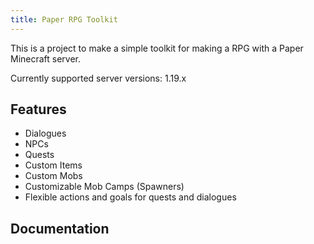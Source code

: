 ```yaml
---
title: Paper RPG Toolkit
---
```


This is a project to make a simple toolkit for making a RPG with a Paper Minecraft server.

Currently supported server versions: 1.19.x

## Features
- Dialogues
- NPCs
- Quests
- Custom Items
- Custom Mobs
- Customizable Mob Camps (Spawners)
- Flexible actions and goals for quests and dialogues

## Documentation
<CardGrid>
    <LinkCard title="Actions" href="/paperrpgtoolkit/actions" />
    <LinkCard title="Dialogues" href="/paperrpgtoolkit/dialogues" />
    <LinkCard title="Goals" href="/paperrpgtoolkit/goals" />
    <LinkCard title="Items" href="/paperrpgtoolkit/items" />
    <LinkCard title="Mobs" href="/paperrpgtoolkit/mobs" />
    <LinkCard title="Mob Spawners" href="/paperrpgtoolkit/mobspawners" />
    <LinkCard title="NPCs" href="/paperrpgtoolkit/npcs" />
    <LinkCard title="Quests" href="/paperrpgtoolkit/quests" />
    <LinkCard title="Tasks" href="/paperrpgtoolkit/tasks" />
    <LinkCard title="GitHub" href="https://github.com/DaylightNebula/PaperRPGToolkit.git" />
</CardGrid>

